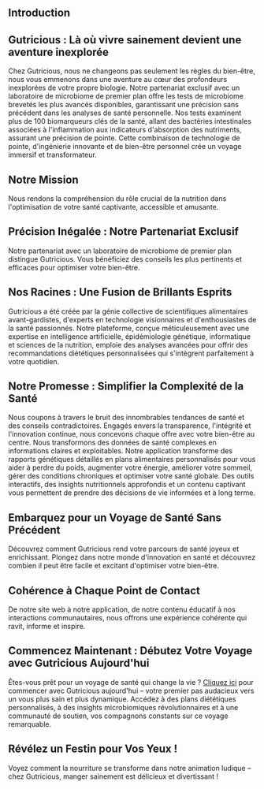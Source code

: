 ## Introduction

## Gutricious : Là où vivre sainement devient une aventure inexplorée

Chez Gutricious, nous ne changeons pas seulement les règles du bien-être, nous vous emmenons dans une aventure au cœur des profondeurs inexplorées de votre propre biologie. Notre partenariat exclusif avec un laboratoire de microbiome de premier plan offre les tests de microbiome brevetés les plus avancés disponibles, garantissant une précision sans précédent dans les analyses de santé personnelle. Nos tests examinent plus de 100 biomarqueurs clés de la santé, allant des bactéries intestinales associées à l'inflammation aux indicateurs d'absorption des nutriments, assurant une précision de pointe. Cette combinaison de technologie de pointe, d'ingénierie innovante et de bien-être personnel crée un voyage immersif et transformateur.

## Notre Mission

Nous rendons la compréhension du rôle crucial de la nutrition dans l'optimisation de votre santé captivante, accessible et amusante.

## Précision Inégalée : Notre Partenariat Exclusif

Notre partenariat avec un laboratoire de microbiome de premier plan distingue Gutricious. Vous bénéficiez des conseils les plus pertinents et efficaces pour optimiser votre bien-être.

## Nos Racines : Une Fusion de Brillants Esprits

Gutricious a été créée par la génie collective de scientifiques alimentaires avant-gardistes, d'experts en technologie visionnaires et d'enthousiastes de la santé passionnés. Notre plateforme, conçue méticuleusement avec une expertise en intelligence artificielle, épidémiologie génétique, informatique et sciences de la nutrition, emploie des analyses avancées pour offrir des recommandations diététiques personnalisées qui s'intègrent parfaitement à votre quotidien.

## Notre Promesse : Simplifier la Complexité de la Santé

Nous coupons à travers le bruit des innombrables tendances de santé et des conseils contradictoires. Engagés envers la transparence, l'intégrité et l'innovation continue, nous concevons chaque offre avec votre bien-être au centre. Nous transformons des données de santé complexes en informations claires et exploitables. Notre application transforme des rapports génétiques détaillés en plans alimentaires personnalisés pour vous aider à perdre du poids, augmenter votre énergie, améliorer votre sommeil, gérer des conditions chroniques et optimiser votre santé globale. Des outils interactifs, des insights nutritionnels approfondis et un contenu captivant vous permettent de prendre des décisions de vie informées et à long terme.

## Embarquez pour un Voyage de Santé Sans Précédent

Découvrez comment Gutricious rend votre parcours de santé joyeux et enrichissant. Plongez dans notre monde d'innovation en santé et découvrez combien il peut être facile et excitant d'optimiser votre bien-être.

## Cohérence à Chaque Point de Contact

De notre site web à notre application, de notre contenu éducatif à nos interactions communautaires, nous offrons une expérience cohérente qui ravit, informe et inspire.

## Commencez Maintenant : Débutez Votre Voyage avec Gutricious Aujourd'hui

Êtes-vous prêt pour un voyage de santé qui change la vie ? [Cliquez ici](https://gutricious-home.vercel.app/fr#footer) pour commencer avec Gutricious aujourd'hui – votre premier pas audacieux vers un vous plus sain et plus dynamique. Accédez à des plans diététiques personnalisés, à des insights microbiomiques révolutionnaires et à une communauté de soutien, vos compagnons constants sur ce voyage remarquable.

## Révélez un Festin pour Vos Yeux !

Voyez comment la nourriture se transforme dans notre animation ludique – chez Gutricious, manger sainement est délicieux et divertissant !
